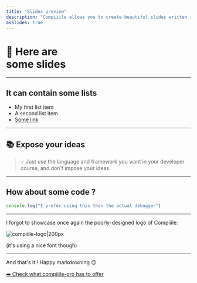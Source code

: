 ```yaml
---
title: "Slides preview"
description: "Compiiile allows you to create beautiful slides written in Markdown without any configuration."
asSlides: true
---
```


# 👋 Here are<br/>some slides

---

## It can contain some lists

-   My first list item
-   A second list item
-   [Some link](https://github.com/AlbanCrepel/compiiile)

---

## 📚 Expose your ideas

> 💡 Just use the language and framework you want in your developer course, and don't impose your ideas.

---

## How about some code ?

```javascript
console.log("I prefer using this than the actual debugger")
```

---

I forgot to showcase once again the poorly-designed logo of Compiiile:

![compiiile-logo|200px](./.compiiile/public/favicon.png)

(it's using a nice font though)

---

And that's it ! Happy markdowning :upside_down_face:

[:arrow_right: Check what compiiile-pro has to offer](./3-pro-installation.md)
